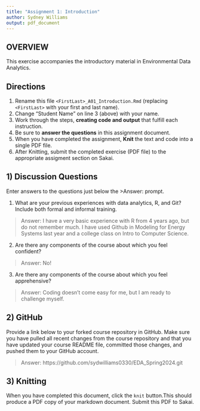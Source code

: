 ```yaml
---
title: "Assignment 1: Introduction"
author: Sydney Williams
output: pdf_document
---
```


## OVERVIEW

This exercise accompanies the introductory material in Environmental Data Analytics. 

## Directions
1.  Rename this file `<FirstLast>_A01_Introduction.Rmd` (replacing `<FirstLast>` with your first and last name).
2.  Change "Student Name" on line 3 (above) with your name.
3.  Work through the steps, **creating code and output** that fulfill each instruction.
4.  Be sure to **answer the questions** in this assignment document.
5.  When you have completed the assignment, **Knit** the text and code into a single PDF file.
6.  After Knitting, submit the completed exercise (PDF file) to the appropriate assigment section on Sakai.


## 1) Discussion Questions
Enter answers to the questions just below the >Answer: prompt.

1. What are your previous experiences with data analytics, R, and Git? Include both formal and informal training.

> Answer: I have a very basic experience with R from 4 years ago, but do not remember much. I have used Github in Modeling for Energy Systems last year and a college class on Intro to Computer Science. 

2. Are there any components of the course about which you feel confident?

> Answer: No!

3. Are there any components of the course about which you feel apprehensive?

> Answer: Coding doesn't come easy for me, but I am ready to challenge myself.


## 2) GitHub

Provide a link below to your forked course repository in GitHub. Make sure you have pulled all recent changes from the course repository and that you have updated your course README file, committed those changes, and pushed them to your GitHub account. 

> Answer: https://github.com/sydwilliams0330/EDA_Spring2024.git

## 3) Knitting
When you have completed this document, click the `knit` button.This should produce a PDF copy of your markdown document. Submit this PDF to Sakai. 
